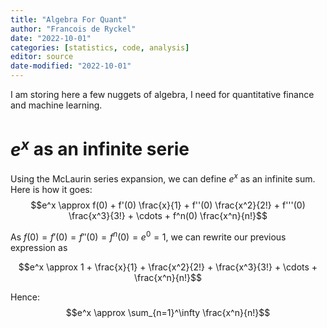 ```yaml
---
title: "Algebra For Quant"
author: "Francois de Ryckel"
date: "2022-10-01"
categories: [statistics, code, analysis]
editor: source
date-modified: "2022-10-01"
---
```



I am storing here a few nuggets of algebra, I need for quantitative finance and machine learning.  

# $e^x$ as an infinite serie 

Using the McLaurin series expansion, we can define $e^x$ as an infinite sum.  
Here is how it goes: 
$$e^x \approx f(0) + f'(0) \frac{x}{1} + f''(0) \frac{x^2}{2!} + f'''(0) \frac{x^3}{3!} + \cdots + f^n(0) \frac{x^n}{n!}$$

As $f(0) = f'(0) = f''(0) = f^n(0) = e^0 = 1$, we can rewrite our previous expression as 

$$e^x \approx 1 + \frac{x}{1} + \frac{x^2}{2!} + \frac{x^3}{3!} + \cdots + \frac{x^n}{n!}$$

Hence: $$e^x \approx \sum_{n=1}^\infty \frac{x^n}{n!}$$


